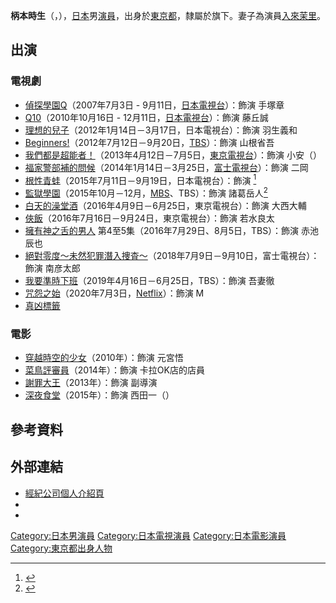 {{BLPsources|time=2021-10-10T08:06:02+00:00}}
{{noteTA
|G1=JP Show
}}
{{藝人
|类型     = 男演员
|姓名     = 柄本時生
|图片     =
|外文名   = {{lang|ja|柄本 時生<br/>（えもと ときお）}}
|羅馬拼音 = Emoto Tokio
|國籍     = {{JPN}}
|出生日期 = {{birth date and age|1989|10|17}}
|出生地點 = {{flag|JPN|1989}}[[東京都|東京都]]
|職業     = [[演員|演員]]
|父母     = 父：[[柄本明|柄本明]]<br>母：{{link-ja|角替和枝|角替和枝}}（歿）
|配偶     = {{marriage|{{link-ja|入來茉里|入来茉里}}|2020年2月16日|2022年|end=d}}
|親屬     = [[柄本佑|柄本佑]]（兄）
|活躍年代 = 2003年至今
|代表作   =
|出道日期 = {{start date and age|2003}}
|出道作   =
|經紀公司 = {{link-ja|KNOCKOUT|ノックアウト (企業)}}
|imdb     = 2320634
|官方網站 = {{Official|http://www.knockoutinc.net/artists/?id=1423254652-025728}}{{ja icon}}
}}
{{japanese|japanese=柄本 時生|kana=えもと ときお|romaji=Emoto Tokio}}

'''柄本時生'''（{{jpn|j=柄本 時生|hg=えもと ときお|rm=Emoto Tokio}}，{{bd|1989年|10月17日|||catIdx=Emoto Tokio}}），[[日本|日本]]男[[演員|演員]]，出身於[[東京都|東京都]]，隸屬於{{link-ja|KNOCKOUT|ノックアウト (企業)}}旗下。妻子為演員[[入來茉里|入來茉里]]。

== 出演 ==
=== 電視劇 ===
* [[偵探學園Q|偵探學園Q]]（2007年7月3日 - 9月11日，[[日本電視台|日本電視台]]）：飾演 手塚章
* [[Q10_(電視劇)|Q10]]（2010年10月16日 - 12月11日，[[日本電視台|日本電視台]]）：飾演 藤丘誠
* [[理想的兒子|理想的兒子]]（2012年1月14日－3月17日，日本電視台）：飾演 羽生義和
* [[Beginners!|Beginners!]]（2012年7月12日－9月20日，[[TBS電視台|TBS]]）：飾演 山根省吾
* [[我們都是超能者！|我們都是超能者！]]（2013年4月12日－7月5日，[[東京電視台|東京電視台]]）：飾演 小安（{{lang|ja|ヤス}}）	
* [[福家警部補的問候|福家警部補的問候]]（2014年1月14日－3月25日，[[富士電視台|富士電視台]]）：飾演 二岡
* [[根性青蛙|根性青蛙]]（2015年7月11日－9月19日，日本電視台）：飾演 {{lang|ja|モグラ}}<ref>{{cite web |url=http://www.oricon.co.jp/news/2056103/full/ |language=ja |script-title=ja:柄本時生、実写『ど根性ガエル』でモグラ役 “ブス会”あっちゃんとも共演 |publisher=[[Oricon|Oricon]] |date=2015-07-16 |accessdate=2015-10-02 |archive-date=2019-11-30 |archive-url=https://web.archive.org/web/20191130034603/https://www.oricon.co.jp/news/2056103/full/ |dead-url=no }}</ref>
* [[監獄學園|監獄學園]]（2015年10月－12月，[[MBS電視台|MBS]]、TBS）：飾演 諸葛岳人<ref>{{cite web |url=http://www.oricon.co.jp/news/2058669/full/ |language=ja |script-title=ja:中川大志、ドラマ『監獄学園』主人公に決定 出演者に柄本時生、山崎紘菜ら |publisher=[[Oricon|Oricon]] |date=2015-09-05 |accessdate=2015-10-02 |archive-date=2020-10-27 |archive-url=https://web.archive.org/web/20201027213108/https://www.oricon.co.jp/news/2058669/full/ |dead-url=no }}</ref>
* [[白天的澡堂酒|白天的澡堂酒]]（2016年4月9日－6月25日，東京電視台）：飾演 大西大輔
* [[俠飯|俠飯]]（2016年7月16日－9月24日，東京電視台）：飾演 若水良太
* [[擁有神之舌的男人|擁有神之舌的男人]] 第4至5集（2016年7月29日、8月5日，TBS）：飾演 赤池辰也
* [[絕對零度_(電視劇)|絕對零度～未然犯罪潛入捜査～]]（2018年7月9日－9月10日，富士電視台）：飾演 南彦太郎
* [[我要準時下班|我要準時下班]]（2019年4月16日－6月25日，TBS）：飾演 吾妻徹
* [[咒怨之始|咒怨之始]]（2020年7月3日，[[Netflix|Netflix]]）：飾演 M
*[[真凶標籤|真凶標籤]]

=== 電影 ===
* [[穿越時空的少女_(2010年電影)|穿越時空的少女]]（2010年）：飾演 元宮悟
* [[菜鳥評審員|菜鳥評審員]]（2014年）：飾演 卡拉OK店的店員
* [[謝罪大王|謝罪大王]]（2013年）：飾演 副導演
* [[深夜食堂_(電影)|深夜食堂]]（2015年）：飾演 西田一（{{lang|ja|西田はじめ}}）

== 參考資料 ==
{{Reflist}}

== 外部連結 ==
* [http://www.knockoutinc.net/artists/?id=1423254652-025728 經紀公司個人介紹頁]{{ja icon}}
* {{Instagram|emototokio1989}}
* {{IMDb name|2320634}}

{{Authority Control}}
{{DEFAULTSORT:Emoto Tokio}}
[[Category:日本男演員|Category:日本男演員]]
[[Category:日本電視演員|Category:日本電視演員]]
[[Category:日本電影演員|Category:日本電影演員]]
[[Category:東京都出身人物|Category:東京都出身人物]]